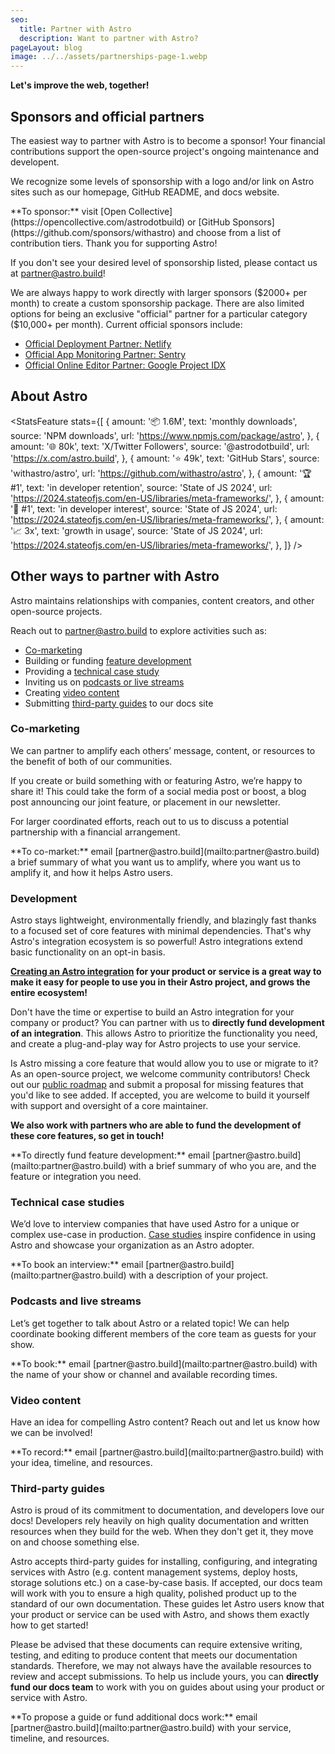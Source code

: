 ```yaml
---
seo:
  title: Partner with Astro
  description: Want to partner with Astro?
pageLayout: blog
image: ../../assets/partnerships-page-1.webp
---
```



**Let's improve the web, together!**

## Sponsors and official partners

The easiest way to partner with Astro is to become a sponsor! Your financial contributions support the open-source project's ongoing maintenance and developent.

We recognize some levels of sponsorship with a logo and/or link on Astro sites such as our homepage, GitHub README, and docs website.

<Note>
	**To sponsor:** visit [Open
	Collective](https://opencollective.com/astrodotbuild) or [GitHub
	Sponsors](https://github.com/sponsors/withastro) and choose from a list of
	contribution tiers. Thank you for supporting Astro!
</Note>

If you don't see your desired level of sponsorship listed, please contact us at [partner@astro.build](mailto:partner@astro.build)!

We are always happy to work directly with larger sponsors ($2000+ per month) to create a custom sponsorship package. There are also limited options for being an exclusive "official" partner for a particular category ($10,000+ per month). Current official sponsors include:

- [Official Deployment Partner: Netlify](/blog/netlify-official-deployment-partner/)
- [Official App Monitoring Partner: Sentry](/blog/sentry-official-monitoring-partner/)
- [Official Online Editor Partner: Google Project IDX](/blog/idx-official-online-editor-partner/)

## About Astro

<StatsFeature
	stats={[
		{
			amount: '📦 1.6M',
			text: 'monthly downloads',
			source: 'NPM downloads',
			url: 'https://www.npmjs.com/package/astro',
		},
		{
			amount: '🌐 80k',
			text: 'X/Twitter Followers',
			source: '@astrodotbuild',
			url: 'https://x.com/astro.build',
		},
		{
			amount: '⭐ 49k',
			text: 'GitHub Stars',
			source: 'withastro/astro',
			url: 'https://github.com/withastro/astro',
		},
		{
			amount: '🏆 #1',
			text: 'in developer retention',
			source: 'State of JS 2024',
			url: 'https://2024.stateofjs.com/en-US/libraries/meta-frameworks/',
		},
		{
			amount: '💜 #1',
			text: 'in developer interest',
			source: 'State of JS 2024',
			url: 'https://2024.stateofjs.com/en-US/libraries/meta-frameworks/',
		},
		{
			amount: '📈 3x',
			text: 'growth in usage',
			source: 'State of JS 2024',
			url: 'https://2024.stateofjs.com/en-US/libraries/meta-frameworks/',
		},
	]}
/>

## Other ways to partner with Astro

Astro maintains relationships with companies, content creators, and other open-source projects.

Reach out to [partner@astro.build](mailto:partner@astro.build) to explore activities such as:

- [Co-marketing](#co-marketing)
- Building or funding [feature development](#development)
- Providing a [technical case study](#technical-case-studies)
- Inviting us on [podcasts or live streams](#podcasts-and-live-streams)
- Creating [video content](#video-content)
- Submitting [third-party guides](#third-party-guides) to our docs site

### Co-marketing

We can partner to amplify each others’ message, content, or resources to the benefit of both of our communities.

If you create or build something with or featuring Astro, we’re happy to share it! This could take the form of a social media post or boost, a blog post announcing our joint feature, or placement in our newsletter.

For larger coordinated efforts, reach out to us to discuss a potential partnership with a financial arrangement.

<Note>
	**To co-market:** email [partner@astro.build](mailto:partner@astro.build) a
	brief summary of what you want us to amplify, where you want us to amplify it,
	and how it helps Astro users.
</Note>

### Development

Astro stays lightweight, environmentally friendly, and blazingly fast thanks to a focused set of core features with minimal dependencies. That's why Astro's integration ecosystem is so powerful! Astro integrations extend basic functionality on an opt-in basis.

**[Creating an Astro integration](https://docs.astro.build/en/reference/integrations-reference/) for your product or service is a great way to make it easy for people to use you in their Astro project, and grows the entire ecosystem!**

Don't have the time or expertise to build an Astro integration for your company or product? You can partner with us to **directly fund development of an integration**. This allows Astro to prioritize the functionality you need, and create a plug-and-play way for Astro projects to use your service.

Is Astro missing a core feature that would allow you to use or migrate to it? As an open-source project, we welcome community contributors! Check out our [public roadmap](https://github.com/withastro/roadmap) and submit a proposal for missing features that you'd like to see added. If accepted, you are welcome to build it yourself with support and oversight of a core maintainer.

**We also work with partners who are able to fund the development of these core features, so get in touch!**

<Note>
	**To directly fund feature development:** email
	[partner@astro.build](mailto:partner@astro.build) with a brief summary of who
	you are, and the feature or integration you need.
</Note>

### Technical case studies

We’d love to interview companies that have used Astro for a unique or complex use-case in production. [Case studies](/case-studies/) inspire confidence in using Astro and showcase your organization as an Astro adopter.

<Note>
	**To book an interview:** email
	[partner@astro.build](mailto:partner@astro.build) with a description of your
	project.
</Note>

### Podcasts and live streams

Let’s get together to talk about Astro or a related topic! We can help coordinate booking different members of the core team as guests for your show.

<Note>
	**To book:** email [partner@astro.build](mailto:partner@astro.build) with the
	name of your show or channel and available recording times.
</Note>

### Video content

Have an idea for compelling Astro content? Reach out and let us know how we can be involved!

<Note>
	**To record:** email [partner@astro.build](mailto:partner@astro.build) with
	your idea, timeline, and resources.
</Note>

### Third-party guides

Astro is proud of its commitment to documentation, and developers love our docs! Developers rely heavily on high quality documentation and written resources when they build for the web. When they don't get it, they move on and choose something else.

Astro accepts third-party guides for installing, configuring, and integrating services with Astro (e.g. content management systems, deploy hosts, storage solutions etc.) on a case-by-case basis. If accepted, our docs team will work with you to ensure a high quality, polished product up to the standard of our own documentation. These guides let Astro users know that your product or service can be used with Astro, and shows them exactly how to get started!

Please be advised that these documents can require extensive writing, testing, and editing to produce content that meets our documentation standards. Therefore, we may not always have the available resources to review and accept submissions. To help us include yours, you can **directly fund our docs team** to work with you on guides about using your product or service with Astro.

<Note>
	**To propose a guide or fund additional docs work:** email
	[partner@astro.build](mailto:partner@astro.build) with your service, timeline,
	and resources.
</Note>
